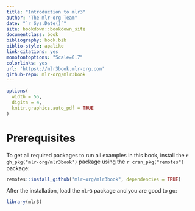 ```yaml
---
title: "Introduction to mlr3"
author: "The mlr-org Team"
date: "`r Sys.Date()`"
site: bookdown::bookdown_site
documentclass: book
bibliography: book.bib
biblio-style: apalike
link-citations: yes
monofontoptions: "Scale=0.7"
colorlinks: yes
url: 'https\://mlr3book.mlr-org.com'
github-repo: mlr-org/mlr3book
---
```


```r
options(
  width = 55,
  digits = 4,
  knitr.graphics.auto_pdf = TRUE
)
```

# Prerequisites

To get all required packages to run all examples in this book, install the `r gh_pkg("mlr-org/mlr3book")`  package using the `r cran_pkg("remotes")` package:

```r
remotes::install_github("mlr-org/mlr3book", dependencies = TRUE)
```

After the installation, load the `mlr3` package and you are good to go:
```r
library(mlr3)
```
